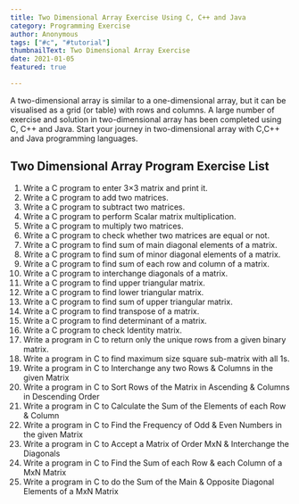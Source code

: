```yaml
---
title: Two Dimensional Array Exercise Using C, C++ and Java
category: Programming Exercise
author: Anonymous
tags: ["#c", "#tutorial"]
thumbnailText: Two Dimensional Array Exercise
date: 2021-01-05
featured: true

---
```

A two-dimensional array is similar to a one-dimensional array, but it can be visualised as a grid (or table)
with rows and columns. A large number of exercise and solution in two-dimensional array has been completed using C, C++ and
Java. Start your journey in two-dimensional array with C,C++ and Java programming languages.

## Two Dimensional Array Program Exercise List
1. Write a C program to enter 3×3 matrix and print it.
2. Write a C program to add two matrices.
3. Write a C program to subtract two matrices.
4. Write a C program to perform Scalar matrix multiplication.
5. Write a C program to multiply two matrices.
6. Write a C program to check whether two matrices are equal or not.
7. Write a C program to find sum of main diagonal elements of a matrix.
8. Write a C program to find sum of minor diagonal elements of a matrix.
9. Write a C program to find sum of each row and column of a matrix.
10. Write a C program to interchange diagonals of a matrix.
11. Write a C program to find upper triangular matrix.
12. Write a C program to find lower triangular matrix.
13. Write a C program to find sum of upper triangular matrix.
14. Write a C program to find transpose of a matrix.
15. Write a C program to find determinant of a matrix.
16. Write a C program to check Identity matrix.
17. Write a program in C to return only the unique rows from a given binary matrix.
18. Write a program in C to find maximum size square sub-matrix with all 1s.
19. Write a program in C to Interchange any two Rows & Columns in the given Matrix
20. Write a program in C to Sort Rows of the Matrix in Ascending & Columns in Descending Order
21. Write a program in C to Calculate the Sum of the Elements of each Row & Column
22. Write a program in C to Find the Frequency of Odd & Even Numbers in the given Matrix
23. Write a program in C to Accept a Matrix of Order MxN & Interchange the Diagonals
24. Write a program in C to Find the Sum of each Row & each Column of a MxN Matrix
25. Write a program in C to do the Sum of the Main & Opposite Diagonal Elements of a MxN Matrix
